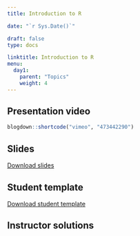 ---
title: Introduction to R

date: "`r Sys.Date()`"

draft: false
type: docs

linktitle: Introduction to R
menu:
  day1:
    parent: "Topics"
    weight: 4
---

## Presentation video

```{r, echo=F}
blogdown::shortcode("vimeo", "473442290")
```

## Slides

[Download slides](../../../Course_Modularization/Intro to R/Slides/02_introduction_to_R_slides.pptx)

## Student template

[Download student template](../../../Course_Modularization/Intro to R/Worksheets/Student Templates/02_Introduction_template.Rmd)

## Instructor solutions

<!-- Solutions will be provided upon request. -->

<!-- [Download instructor solutions](../../../Course_Modularization/Intro to R/Worksheets/Solutions/02_Introduction_solutions.Rmd) -->


